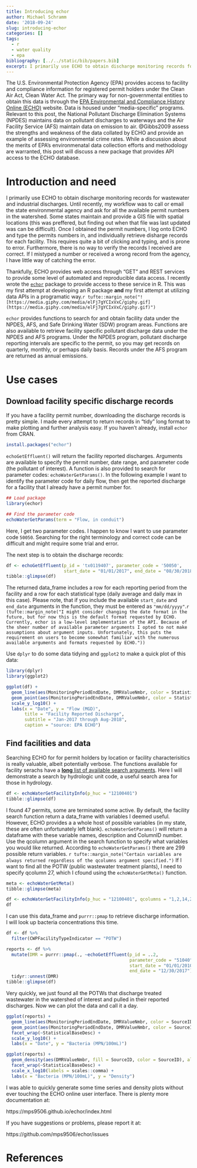 ```yaml
---
title: Introducing echor
author: Michael Schramm
date: '2018-09-24'
slug: introducing-echor
categories: []
tags:
  - r
  - water quality
  - epa
bibliography: [../../static/bib/papers.bib]
excerpt: I primarily use ECHO to obtain discharge monitoring records for wastewater and industrial discharges. Until recently, my workflow was to call or email the state environmental agency and ask for all the available permit numbers in the watershed. Some states maintain and provide a GIS file with spatial locations (this was preffered, but finding out when that file was last updated was can be difficult). Once I obtained the permit numbers, I log onto ECHO and type the permits numbers in, and individually retrieve disharge records for each facility. This requires quite a bit of clicking and typing, and is prone to error. Furthermore, there is no way to verify the records I received are correct. If I mistyped a number or received a wrong record from the agency, I have little way of catching the error.
---
```


The U.S. Environmental Protection Agency (EPA) provides access to facility and compliance information for registered permit holders under the Clean Air Act, Clean Water Act. The primary way for non-governmental entities to obtain this data is through the [EPA Environmental and Compliance History Online (ECHO)](https://echo.epa.gov/) website. Data is housed under "media-specific" programs. Relevant to this post, the National Pollutant Discharge Elimination Systems (NPDES) maintains data on pollutant discharges to waterways and the Air Facility Service (AFS) maintain data on emission to air. @Gibbs2009 assess the strengths and weakness of the data collated by ECHO and provide an example of assessing environmental crime rates. While a discussion about the merits of EPA's environmenatal data collection efforts and methodology are warranted, this post will discuss a new package that provides API access to the ECHO database.

# Introduction and need

I primarily use ECHO to obtain discharge monitoring records for wastewater and industrial discharges. Until recently, my workflow was to call or email the state environmental agency and ask for all the available permit numbers in the watershed. Some states maintain and provide a GIS file with spatial locations (this was preffered, but finding out when that file was last updated was can be difficult). Once I obtained the permit numbers, I log onto ECHO and type the permits numbers in, and individually retrieve disharge records for each facility. This requires quite a bit of clicking and typing, and is prone to error. Furthermore, there is no way to verify the records I received are correct. If I mistyped a number or received a wrong record from the agency, I have little way of catching the error.

Thankfully, ECHO provides web access through "GET" and REST services to provide some level of automated and reproducible data access. I recently wrote the [`echor`](https://mps9506.github.io/echor/index.html) package to provide access to these service in R. This was my first attempt at developing an R package **and** my first attempt at utilizing data APIs in a programatic way.`r tufte::margin_note("![https://media.giphy.com/media/elFj7gYCIxVxC/giphy.gif](https://media.giphy.com/media/elFj7gYCIxVxC/giphy.gif)")`

`echor` provides functions to search for and obtain facility data under the NPDES, AFS, and Safe Drinking Water (SDW) program areas. Functions are also available to retrieve facility specific pollutant discharge data under the NPDES and AFS programs. Under the NPDES program, pollutant discharge reporting intervals are specific to the permit, so you may get records on quarterly, monthly, or perhaps daily basis. Records under the AFS program are returned as annual emissions. 

# Use cases

## Download facility specific discharge records

If you have a facility permit number, downloading the discharge records is pretty simple. I made every attempt to return records in "tidy" long format to make plotting and further analysis easy. If you haven't already, install `echor` from CRAN.

```r
install.packages("echor")
```

`echoGetEffluent()` will return the facility reported discharges. Arguments are available to specify the permit number, date range, and parameter code (the pollutant of interest). A function is also provided to search for parameter codes: `echoWaterGetParams()`. In the following example I want to identify the parameter code for daily flow, then get the reported discharge for a facility that I already have a permit number for.

```r
## Load package
library(echor)

## Find the parameter code
echoWaterGetParams(term = "Flow, in conduit")

```

Here, I get two parameter codes. I happen to know I want to use parameter code `50050`. Searching for the right terminology and correct code can be difficult and might require some trial and error.

The next step is to obtain the discharge records:

```r
df <- echoGetEffluent(p_id = 'tx0119407', parameter_code = '50050',
                      start_date = "01/01/2017", end_date = "08/30/2018")
tibble::glimpse(df)
```

The returned data_frame includes a row for each reporting period from the facility and a row for each statistical type (daily average and daily max in this case). Please note, that if you include the available `start_date` and `end_date` arguments in the function, they must be entered as `"mm/dd/yyyy"`.`r (tufte::margin_note("I might consider changing the date format in the future, but for now this is the default format requested by ECHO. Currently, echor is a low-level implementation of the API. Because of the sheer number of available parameter arguments I opted to not make assumptions about argument inputs. Unfortunately, this puts the requirement on users to become somewhat familiar with the numerous available arguments and formats requested by ECHO."))`

Use `dplyr` to do some data tidying and `ggplot2` to make a quick plot of this data:

```r
library(dplyr)
library(ggplot2)

ggplot(df) +
  geom_line(aes(MonitoringPeriodEndDate, DMRValueNmbr, color = StatisticalBaseDesc)) +
  geom_point(aes(MonitoringPeriodEndDate, DMRValueNmbr, color = StatisticalBaseDesc)) +
  scale_y_log10() +
  labs(x = "Date", y = "Flow (MGD)", 
       title = "Facility Reported Discharge", 
       subtitle = "Jan-2017 through Aug-2018",
       caption = "source: EPA ECHO")

```

## Find facilities and data

Searching ECHO for for permit holders by location or facility characterisitics is really valuable, albeit potentially verbose. The functions available for facility serachs have a [**long** list of available search arguments](https://echo.epa.gov/tools/web-services/facility-search-water#!/Facility_Information/get_cwa_rest_services_get_facilities). Here I will demonstrate a search by hydrologic unit code, a useful search area for those in hydrology.

```r
df <- echoWaterGetFacilityInfo(p_huc = "12100401")
tibble::glimpse(df)
```

I found 47 permits, some are terminated some active. By default, the facility search function return a data_frame with variables I deemed useful. However, ECHO provides a a whole host of possible variables (in my state, these are often unfortunately left blank). `echoWaterGetParams()` will return a dataframe with these variable names, description and ColumnID number. Use the qcolumn argument in the search function to specify what variables you would like returned. According to `echoWaterGetParams()` there are 299 possible return variables. `r tufte::margin_note("Certain variables are always returned regardless of the qcolumns argument specified.")` If I want to find all the POTW (public wastewater treatment plants), I need to specify qcolumn 27, which I cfound using the `echoWaterGetMeta()` function.

```r
meta <- echoWaterGetMeta()
tibble::glimpse(meta)
```

```r
df <- echoWaterGetFacilityInfo(p_huc = "12100401", qcolumns = "1,2,14,23,24,27")
df
```

I can use this data_frame and `purrr::pmap` to retrieve discharge information. I will look up bacteria concentrations this time.

```r
df <- df %>%
  filter(CWPFacilityTypeIndicator == "POTW")

reports <- df %>%
  mutate(DMR = purrr::pmap(., ~echoGetEffluent(p_id = ..2,
                                               parameter_code = "51040",
                                               start_date = "01/01/2010",
                                               end_date = "12/30/2017"))) %>%
  tidyr::unnest(DMR)
tibble::glimpse(df)                          
```

Very quickly, we just found all the POTWs that discharge treated wastewater in the watershed of interest and pulled in their reported discharges. Now we can plot the data and call it a day.

```r
ggplot(reports) +
  geom_line(aes(MonitoringPeriodEndDate, DMRValueNmbr, color = SourceID), alpha = 0.5) +
  geom_point(aes(MonitoringPeriodEndDate, DMRValueNmbr, color = SourceID), alpha = 0.5) +
  facet_wrap(~StatisticalBaseDesc) +
  scale_y_log10() +
  labs(x = "Date", y = "Bacteria (MPN/100mL)")

ggplot(reports) +
  geom_density(aes(DMRValueNmbr, fill = SourceID, color = SourceID), alpha = 0.5, trim = TRUE) +
  facet_wrap(~StatisticalBaseDesc) +
  scale_x_log10(labels = scales::comma) +
  labs(x = "Bacteria (MPN/100mL)", y = "Density")
```

I was able to quickly generate some time series and density plots without ever touching the ECHO online user interface. There is plenty more documentation at: 

https://mps9506.github.io/echor/index.html

If you have suggestions or problems, please report it at:

https://github.com/mps9506/echor/issues



# References